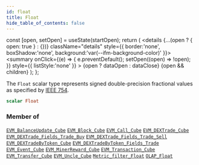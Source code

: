 ```yaml
---
id: float
title: Float
hide_table_of_contents: false
---
```







  const [open, setOpen] = useState(startOpen);
  return (
    <details {...(open ? { open: true } : {})} className="details" style={{ border:'none', boxShadow:'none', background:'var(--ifm-background-color)' }}>
      <summary
        onClick={(e) => {
          e.preventDefault();
          setOpen((open) => !open);
        }}
        style={{ listStyle:'none' }}
      >
      {open ? dataOpen : dataClose}
      </summary>
      {open && children}
    </details>
  );
};




The `Float` scalar type represents signed double-precision fractional values as specified by [IEEE 754](https://en.wikipedia.org/wiki/IEEE_floating_point).


```graphql
scalar Float
```






### Member of

[`EVM_BalanceUpdate_Cube`](/docs/graphql-reference/objects/evm-balance-update-cube)  <Badge class="secondary" text="object"/><Bullet />[`EVM_Block_Cube`](/docs/graphql-reference/objects/evm-block-cube)  <Badge class="secondary" text="object"/><Bullet />[`EVM_Call_Cube`](/docs/graphql-reference/objects/evm-call-cube)  <Badge class="secondary" text="object"/><Bullet />[`EVM_DEXTrade_Cube`](/docs/graphql-reference/objects/evm-dextrade-cube)  <Badge class="secondary" text="object"/><Bullet />[`EVM_DEXTrade_Fields_Trade_Buy`](/docs/graphql-reference/objects/evm-dextrade-fields-trade-buy)  <Badge class="secondary" text="object"/><Bullet />[`EVM_DEXTrade_Fields_Trade_Sell`](/docs/graphql-reference/objects/evm-dextrade-fields-trade-sell)  <Badge class="secondary" text="object"/><Bullet />[`EVM_DEXTradeByToken_Cube`](/docs/graphql-reference/objects/evm-dextrade-by-token-cube)  <Badge class="secondary" text="object"/><Bullet />[`EVM_DEXTradeByToken_Fields_Trade`](/docs/graphql-reference/objects/evm-dextrade-by-token-fields-trade)  <Badge class="secondary" text="object"/><Bullet />[`EVM_Event_Cube`](/docs/graphql-reference/objects/evm-event-cube)  <Badge class="secondary" text="object"/><Bullet />[`EVM_MinerReward_Cube`](/docs/graphql-reference/objects/evm-miner-reward-cube)  <Badge class="secondary" text="object"/><Bullet />[`EVM_Transaction_Cube`](/docs/graphql-reference/objects/evm-transaction-cube)  <Badge class="secondary" text="object"/><Bullet />[`EVM_Transfer_Cube`](/docs/graphql-reference/objects/evm-transfer-cube)  <Badge class="secondary" text="object"/><Bullet />[`EVM_Uncle_Cube`](/docs/graphql-reference/objects/evm-uncle-cube)  <Badge class="secondary" text="object"/><Bullet />[`Metric_filter_Float`](/docs/graphql-reference/inputs/metric-filter-float)  <Badge class="secondary" text="input"/><Bullet />[`OLAP_Float`](/docs/graphql-reference/inputs/olap-float)  <Badge class="secondary" text="input"/>

